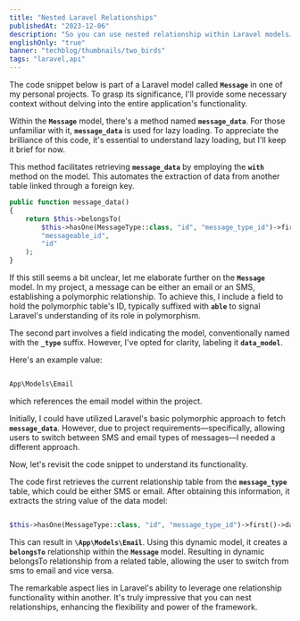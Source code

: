 ```yaml
---
title: "Nested Laravel Relationships"
publishedAt: "2023-12-06"
description: "So you can use nested relationship within Laravel models… What awesome!"
englishOnly: "true"
banner: "techblog/thumbnails/two_birds"
tags: "laravel,api"
---
```


The code snippet below is part of a Laravel model called **`Message`** in one of my personal projects. To grasp its significance, I'll provide some necessary context without delving into the entire application's functionality.

Within the **`Message`** model, there's a method named **`message_data`**. For those unfamiliar with it, **`message_data`** is used for lazy loading. To appreciate the brilliance of this code, it's essential to understand lazy loading, but I'll keep it brief for now.

This method facilitates retrieving **`message_data`** by employing the **`with`** method on the model. This automates the extraction of data from another table linked through a foreign key.

```php
public function message_data()
{
    return $this->belongsTo(
        $this->hasOne(MessageType::class, "id", "message_type_id")->first()->data_model,
        "messageable_id",
        "id"
    );
}
```

If this still seems a bit unclear, let me elaborate further on the **`Message`** model. In my project, a message can be either an email or an SMS, establishing a polymorphic relationship. To achieve this, I include a field to hold the polymorphic table's ID, typically suffixed with **`able`** to signal Laravel's understanding of its role in polymorphism.

The second part involves a field indicating the model, conventionally named with the **`_type`** suffix. However, I've opted for clarity, labeling it **`data_model`**.

Here's an example value:

```php

App\Models\Email
```

which references the email model within the project.

Initially, I could have utilized Laravel's basic polymorphic approach to fetch **`message_data`**. However, due to project requirements—specifically, allowing users to switch between SMS and email types of messages—I needed a different approach.

Now, let's revisit the code snippet to understand its functionality.

The code first retrieves the current relationship table from the **`message_type`** table, which could be either SMS or email. After obtaining this information, it extracts the string value of the data model:

```php

$this->hasOne(MessageType::class, "id", "message_type_id")->first()->data_model
```

This can result in **`\App\Models\Email`**. Using this dynamic model, it creates a **`belongsTo`** relationship within the **`Message`** model. Resulting in dynamic belongsTo relationship from a related table, allowing the user to switch from sms to email and vice versa.

The remarkable aspect lies in Laravel's ability to leverage one relationship functionality within another. It's truly impressive that you can nest relationships, enhancing the flexibility and power of the framework.

